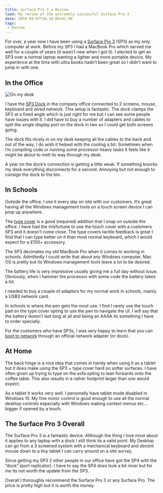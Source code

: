 ```yaml
---
title: Surface Pro 3 a Review
lead: My review of the extremely successful Surface Pro 3
date: 2016-09-07T16:10:00+01:00
tags:
 - Review
---
```

For over, a year now I have been using a [Surface Pro 3](http://amzn.to/2u3GwBd) (SP3) as my only computer at work. Before my SP3 I had a MacBook Pro which served me well for a couple of years (it wasn’t new when I got it). I elected to get an SP3 over a normal laptop wanting a lighter and more portable device. My experience at the time with ultra books hadn’t been great so I didn’t want to jump in with one.

## In the Office

![On my desk](/img/posts/2016-09-07-surface-pro-3-review/desk.jpg)

I have the [SP3 Dock](http://amzn.to/2v2RpjY) in the company office connected to 2 screens, mouse, keyboard and wired network. This setup is fantastic. The dock clamps the SP3 at a fixed angle which is just right for me but I can see some people have issues with it. I did have to buy a number of adapters and cables to split the single display port on the dock in two so I could get both screens going.

The dock fits nicely in on my desk keeping all the cables to the back and out of the way. I do wish it helped with the cooling a bit. Sometimes when I’m compiling code or running some processor heavy tasks it feels like it might be about to melt its way through my desk.

A year on the dock’s connection is getting a little weak. If something knocks my desk everything disconnects for a second. Annoying but not enough to consign the dock to the bin.

## In Schools

Outside the office, I use it every day on site with our customers. It’s great having all the Windows management tools on a touch screen device I can prop up anywhere.

The [type cover](http://amzn.to/2t4Ayf6) is a good (required) addition that I snap on outside the office. I have had the misfortune to use the touch cover with a customers SP3 and it doesn’t come close. The type covers tactile feedback is great I find that I can type better on it than most normal keyboard, which I would expect for a £100+ accessory.

The SP3 decimates my old MacBook Pro when it comes to working in schools. Admittedly I could write that about any Windows computer, Mac OS is pretty but its Windows management tools leave a lot to be desired.

The battery life is very impressive usually giving me a full day without issue. Obviously, when I hammer the processor with some code the battery takes a hit.

I needed to buy a couple of adapters for my normal work in schools, mainly a USB3 network card.

In schools is where the pen gets the most use. I find I rarely use the touch pad on the type cover opting to use the pen to navigate the UI. I will say that the battery doesn’t last long at all and being an AAAA its something I have to order specially.

For the customers who have SP3s, I was very happy to learn that you can [boot to network](https://blogs.technet.microsoft.com/deploymentguys/2013/05/16/pxe-deployment-with-surface-pro/) through an official network adapter (or dock).

## At Home

The back hinge is a nice idea that comes in handy when using it as a tablet but it does make using the SP3 + type cover hard on softer surfaces. I have often given up trying to type on the sofa opting to lean forwards onto the coffee table. This also results in a rather footprint larger than one would expect.

As a tablet it works very well. I personally have tablet mode disabled in Windows 10. My fine motor control is good enough to use all the normal desktop controls especially with Windows making context menus etc… bigger if opened by a touch.

## The Surface Pro 3 Overall

The Surface Pro 3 is a fantastic device. Although the thing I love most about it applies to any laptop with a dock I still think its a valid point. My Desktop can go from a 3 screened system with a mechanical keyboard and decent mouse down to a tiny tablet I can carry around on a site survey.

Since getting my SP3 2 other people in our office have got the SP4 with the “dock” (port replicator). I have to say the SP4 does look a bit nicer but for me its not worth the update from the SP3.

Overall I thoroughly recommend the Surface Pro 3 or any Surface Pro. The price is pretty high but it is worth the money.
